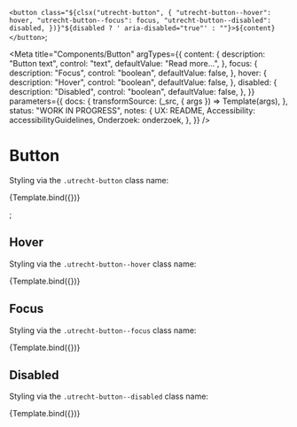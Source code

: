<!--
@license EUPL-1.2
Copyright (c) 2021 Gemeente Utrecht
Copyright (c) 2021 Robbert Broersma
-->




  `<button class="${clsx("utrecht-button", {
    "utrecht-button--hover": hover,
    "utrecht-button--focus": focus,
    "utrecht-button--disabled": disabled,
  })}"${disabled ? ' aria-disabled="true"' : ""}>${content}</button>`;

<Meta
  title="Components/Button"
  argTypes={{
    content: {
      description: "Button text",
      control: "text",
      defaultValue: "Read more...",
    },
    focus: {
      description: "Focus",
      control: "boolean",
      defaultValue: false,
    },
    hover: {
      description: "Hover",
      control: "boolean",
      defaultValue: false,
    },
    disabled: {
      description: "Disabled",
      control: "boolean",
      defaultValue: false,
    },
  }}
  parameters={{
    docs: {
      transformSource: (_src, { args }) => Template(args),
    },
    status: "WORK IN PROGRESS",
    notes: {
      UX: README,
      Accessibility: accessibilityGuidelines,
      Onderzoek: onderzoek,
    },
  }}
/>

# Button

Styling via the `.utrecht-button` class name:

<Canvas>
  <Story name="Button">{Template.bind({})}</Story>
</Canvas>

<ArgsTable story="Button" />

<DesignTokenDocBlock categoryName="Components/Button" viewType="table" />;

## Hover

Styling via the `.utrecht-button--hover` class name:

<Canvas>
  <Story name="Button hover" args={{ hover: true }}>
    {Template.bind({})}
  </Story>
</Canvas>

## Focus

Styling via the `.utrecht-button--focus` class name:

<Canvas>
  <Story name="Button focus" args={{ focus: true }}>
    {Template.bind({})}
  </Story>
</Canvas>

## Disabled

Styling via the `.utrecht-button--disabled` class name:

<Canvas>
  <Story name="Button disabled" args={{ disabled: true }}>
    {Template.bind({})}
  </Story>
</Canvas>
